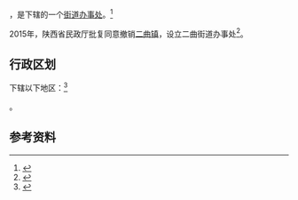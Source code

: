{{中国乡级行政区|61/01/24/100/000}}

'''{{PAGENAMEBASE}}'''，是{{PRC admin/fullname|61/01/24/100/000|3}}下辖的一个[[街道办事处|街道办事处]]。<ref>{{PRC admin/ref sgc|{{PRC admin/parent|61/01/24/100/000}}}}</ref>

2015年，陕西省民政厅批复同意撤销[[二曲镇|二曲镇]]，设立二曲街道办事处<ref>{{Cite web |url=http://news.xinhuanet.com/local/2015-06/28/c_127959075.htm |title=陕西省民政厅关于陕西省乡镇行政区划调整的公告 |accessdate=2017-09-13 |archive-date=2017-09-13 |archive-url=https://web.archive.org/web/20170913183916/http://news.xinhuanet.com/local/2015-06/28/c_127959075.htm |dead-url=no }}</ref>。

== 行政区划 ==

{{PAGENAMEBASE}}下辖以下地区：<ref>{{PRC admin/ref sgc|61/01/24/100/000}}</ref>

{{PRC admin/children|61/01/24/100/000}}。

== 参考资料 ==

{{reflist}}

{{行政区划小作品}}
{{PRC admin/navcat|61/01/24/100/000}}